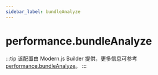 ```yaml
---
sidebar_label: bundleAnalyze
---
```


# performance.bundleAnalyze

:::tip
该配置由 Modern.js Builder 提供，更多信息可参考 [performance.bundleAnalyze](https://modernjs.dev/builder/api/config-performance.html#performancebundleanalyze)。
:::


<Main />
